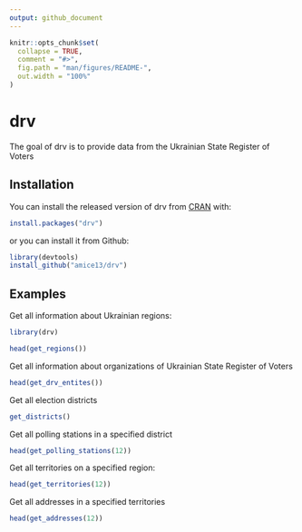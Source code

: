 ```yaml
---
output: github_document
---
```


<!-- README.md is generated from README.Rmd. Please edit that file -->

```r
knitr::opts_chunk$set(
  collapse = TRUE,
  comment = "#>",
  fig.path = "man/figures/README-",
  out.width = "100%"
)
```

# drv

<!-- badges: start -->
<!-- badges: end -->

The goal of drv is to provide data from the Ukrainian State Register of Voters

## Installation

You can install the released version of drv from [CRAN](https://CRAN.R-project.org) with:

``` r
install.packages("drv")
```

or you can install it from Github:

``` r
library(devtools)
install_github("amice13/drv")
```


## Examples

Get all information about Ukrainian regions:

```r
library(drv)

head(get_regions())
```
Get all information about organizations of Ukrainian State Register of Voters

```r
head(get_drv_entites())
```

Get all election districts

```r
get_districts()
```

Get all polling stations in a specified district

```r
head(get_polling_stations(12))
```

Get all territories on a specified region:

```r
head(get_territories(12))
```
Get all addresses in a specified territories

```r
head(get_addresses(12))
```
